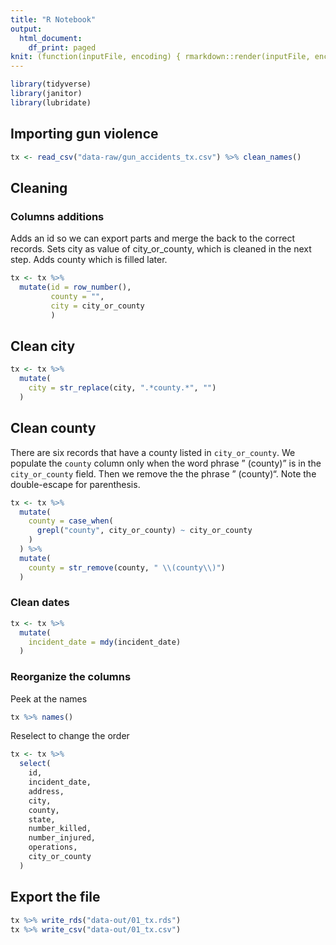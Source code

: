 ```yaml
---
title: "R Notebook"
output:
  html_document:
    df_print: paged
knit: (function(inputFile, encoding) { rmarkdown::render(inputFile, encoding = encoding, output_dir = "docs") })
---
```


```r
library(tidyverse)
library(janitor)
library(lubridate)
```

## Importing gun violence 


```r
tx <- read_csv("data-raw/gun_accidents_tx.csv") %>% clean_names()
```

## Cleaning

### Columns additions

Adds an id so we can export parts and merge the back to the correct records. Sets city as value of city_or_county, which is cleaned in the next step. Adds county which is filled later.

```r
tx <- tx %>% 
  mutate(id = row_number(),
         county = "",
         city = city_or_county
         )
```

## Clean city

```r
tx <- tx %>% 
  mutate(
    city = str_replace(city, ".*county.*", "")
  )
```

## Clean county

There are six records that have a county listed in `city_or_county`. We populate the `county` column only when the word phrase " (county)" is in the `city_or_county` field. Then we remove the the phrase " (county)". Note the double-escape for parenthesis.

```r
tx <- tx %>% 
  mutate(
    county = case_when(
      grepl("county", city_or_county) ~ city_or_county
    )
  ) %>%
  mutate(
    county = str_remove(county, " \\(county\\)")
  )
```

### Clean dates

```r
tx <- tx %>% 
  mutate(
    incident_date = mdy(incident_date)
  )
```


### Reorganize the columns

Peek at the names

```r
tx %>% names()
```

Reselect to change the order

```r
tx <- tx %>% 
  select(
    id,
    incident_date,
    address,
    city,
    county,
    state,
    number_killed,
    number_injured,
    operations,
    city_or_county
  )
```

## Export the file

```r
tx %>% write_rds("data-out/01_tx.rds")
tx %>% write_csv("data-out/01_tx.csv")
```


